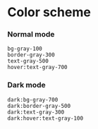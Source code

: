 # Color scheme

### Normal mode

```
bg-gray-100
border-gray-300
text-gray-500
hover:text-gray-700
```

### Dark mode

```
dark:bg-gray-700
dark:border-gray-500
dark:text-gray-300
dark:hover:text-gray-100
```